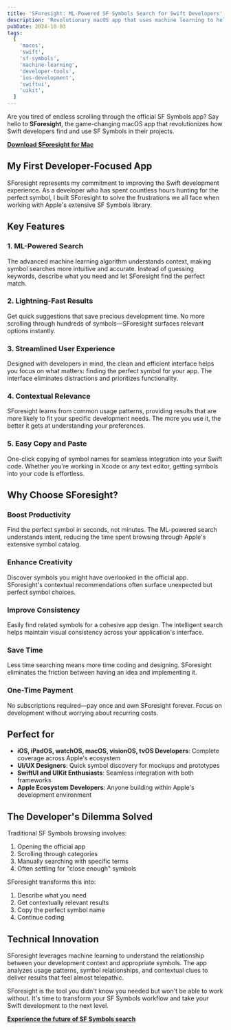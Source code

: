 ```yaml
---
title: 'SForesight: ML-Powered SF Symbols Search for Swift Developers'
description: 'Revolutionary macOS app that uses machine learning to help Swift developers find the perfect SF Symbols quickly and contextually'
pubDate: 2024-10-03
tags:
  [
    'macos',
    'swift',
    'sf-symbols',
    'machine-learning',
    'developer-tools',
    'ios-development',
    'swiftui',
    'uikit',
  ]
---
```


Are you tired of endless scrolling through the official SF Symbols app? Say hello to **SForesight**, the game-changing macOS app that revolutionizes how Swift developers find and use SF Symbols in their projects.

[**Download SForesight for Mac**](https://apps.apple.com/us/app/sforesight/id6736438070?mt=12)

## My First Developer-Focused App

SForesight represents my commitment to improving the Swift development experience. As a developer who has spent countless hours hunting for the perfect symbol, I built SForesight to solve the frustrations we all face when working with Apple's extensive SF Symbols library.

## Key Features

### 1. ML-Powered Search

The advanced machine learning algorithm understands context, making symbol searches more intuitive and accurate. Instead of guessing keywords, describe what you need and let SForesight find the perfect match.

### 2. Lightning-Fast Results

Get quick suggestions that save precious development time. No more scrolling through hundreds of symbols—SForesight surfaces relevant options instantly.

### 3. Streamlined User Experience

Designed with developers in mind, the clean and efficient interface helps you focus on what matters: finding the perfect symbol for your app. The interface eliminates distractions and prioritizes functionality.

### 4. Contextual Relevance

SForesight learns from common usage patterns, providing results that are more likely to fit your specific development needs. The more you use it, the better it gets at understanding your preferences.

### 5. Easy Copy and Paste

One-click copying of symbol names for seamless integration into your Swift code. Whether you're working in Xcode or any text editor, getting symbols into your code is effortless.

## Why Choose SForesight?

### Boost Productivity

Find the perfect symbol in seconds, not minutes. The ML-powered search understands intent, reducing the time spent browsing through Apple's extensive symbol catalog.

### Enhance Creativity

Discover symbols you might have overlooked in the official app. SForesight's contextual recommendations often surface unexpected but perfect symbol choices.

### Improve Consistency

Easily find related symbols for a cohesive app design. The intelligent search helps maintain visual consistency across your application's interface.

### Save Time

Less time searching means more time coding and designing. SForesight eliminates the friction between having an idea and implementing it.

### One-Time Payment

No subscriptions required—pay once and own SForesight forever. Focus on development without worrying about recurring costs.

## Perfect for

- **iOS, iPadOS, watchOS, macOS, visionOS, tvOS Developers**: Complete coverage across Apple's ecosystem
- **UI/UX Designers**: Quick symbol discovery for mockups and prototypes
- **SwiftUI and UIKit Enthusiasts**: Seamless integration with both frameworks
- **Apple Ecosystem Developers**: Anyone building within Apple's development environment

## The Developer's Dilemma Solved

Traditional SF Symbols browsing involves:

1. Opening the official app
2. Scrolling through categories
3. Manually searching with specific terms
4. Often settling for "close enough" symbols

SForesight transforms this into:

1. Describe what you need
2. Get contextually relevant results
3. Copy the perfect symbol name
4. Continue coding

## Technical Innovation

SForesight leverages machine learning to understand the relationship between your development context and appropriate symbols. The app analyzes usage patterns, symbol relationships, and contextual clues to deliver results that feel almost telepathic.

SForesight is the tool you didn't know you needed but won't be able to work without. It's time to transform your SF Symbols workflow and take your Swift development to the next level.

[**Experience the future of SF Symbols search**](https://apps.apple.com/us/app/sforesight/id6736438070?mt=12)
